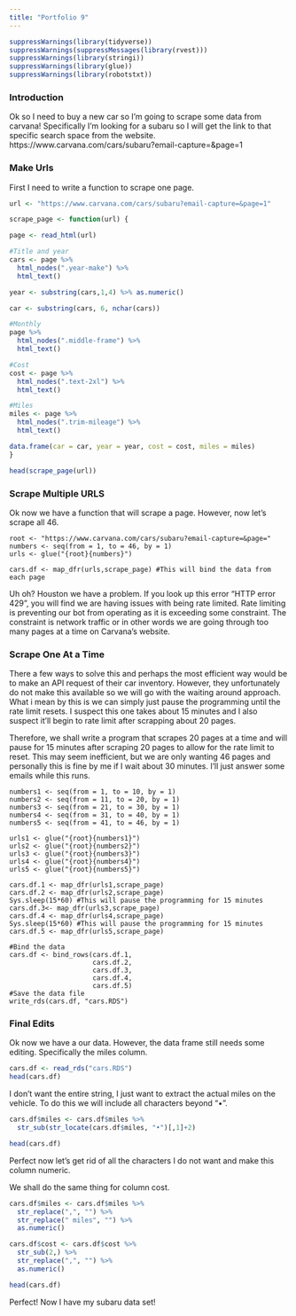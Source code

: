 ```yaml
---
title: "Portfolio 9"
---
```


```r
suppressWarnings(library(tidyverse))
suppressWarnings(suppressMessages(library(rvest)))
suppressWarnings(library(stringi))
suppressWarnings(library(glue))
suppressWarnings(library(robotstxt))
```

### Introduction

Ok so I need to buy a new car so I'm going to scrape some data from carvana! Specifically I'm looking for a subaru so I will get the link to that specific search space from the website. https://www.carvana.com/cars/subaru?email-capture=&page=1

### Make Urls

First I need to write a function to scrape one page.

```r
url <- "https://www.carvana.com/cars/subaru?email-capture=&page=1"

scrape_page <- function(url) {

page <- read_html(url)

#Title and year
cars <- page %>% 
  html_nodes(".year-make") %>% 
  html_text()

year <- substring(cars,1,4) %>% as.numeric()

car <- substring(cars, 6, nchar(cars))

#Monthly 
page %>% 
  html_nodes(".middle-frame") %>% 
  html_text()

#Cost 
cost <- page %>% 
  html_nodes(".text-2xl") %>% 
  html_text()

#Miles 
miles <- page %>% 
  html_nodes(".trim-mileage") %>% 
  html_text()

data.frame(car = car, year = year, cost = cost, miles = miles)
}

head(scrape_page(url))
```

### Scrape Multiple URLS

Ok now we have a function that will scrape a page. However, now let's scrape all 46.

```46
root <- "https://www.carvana.com/cars/subaru?email-capture=&page="
numbers <- seq(from = 1, to = 46, by = 1)
urls <- glue("{root}{numbers}")

cars.df <- map_dfr(urls,scrape_page) #This will bind the data from each page
```

Uh oh? Houston we have a problem. If you look up this error "HTTP error 429", you will find we are having issues with being rate limited. Rate limiting is preventing our bot from operating as it is exceeding some constraint. The constraint is network traffic or in other words we are going through too many pages at a time on Carvana's website.

### Scrape One At a Time

There a few ways to solve this and perhaps the most efficient way would be to make an API request of their car inventory. However, they unfortunately do not make this available so we will go with the waiting around approach. What i mean by this is we can simply just pause the programming until the rate limit resets. I suspect this one takes about 15 minutes and I also suspect it'll begin to rate limit after scrapping about 20 pages. 

Therefore, we shall write a program that scrapes 20 pages at a time and will pause for 15 minutes after scraping 20 pages to allow for the rate limit to reset. This may seem inefficient, but we are only wanting 46 pages and personally this is fine by me if I wait about 30 minutes. I'll just answer some emails while this runs.


```One
numbers1 <- seq(from = 1, to = 10, by = 1)
numbers2 <- seq(from = 11, to = 20, by = 1)
numbers3 <- seq(from = 21, to = 30, by = 1)
numbers4 <- seq(from = 31, to = 40, by = 1)
numbers5 <- seq(from = 41, to = 46, by = 1)

urls1 <- glue("{root}{numbers1}")
urls2 <- glue("{root}{numbers2}")
urls3 <- glue("{root}{numbers3}")
urls4 <- glue("{root}{numbers4}")
urls5 <- glue("{root}{numbers5}")

cars.df.1 <- map_dfr(urls1,scrape_page)
cars.df.2 <- map_dfr(urls2,scrape_page)
Sys.sleep(15*60) #This will pause the programming for 15 minutes
cars.df.3<- map_dfr(urls3,scrape_page)
cars.df.4 <- map_dfr(urls4,scrape_page)
Sys.sleep(15*60) #This will pause the programming for 15 minutes
cars.df.5 <- map_dfr(urls5,scrape_page)

#Bind the data 
cars.df <- bind_rows(cars.df.1, 
                     cars.df.2,
                     cars.df.3,
                     cars.df.4,
                     cars.df.5)
#Save the data file
write_rds(cars.df, "cars.RDS")
```

### Final Edits

Ok now we have a our data. However, the data frame still needs some editing. Specifically the miles column. 

```r
cars.df <- read_rds("cars.RDS")
head(cars.df)
```

I don't want the entire string, I just want to extract the actual miles on the vehicle. To do this we will include all characters beyond "•". 

```r
cars.df$miles <- cars.df$miles %>% 
  str_sub(str_locate(cars.df$miles, "•")[,1]+2)

head(cars.df)
```

Perfect now let's get rid of all the characters I do not want and make this column numeric.

We shall do the same thing for column cost.

```r
cars.df$miles <- cars.df$miles %>% 
  str_replace(",", "") %>% 
  str_replace(" miles", "") %>% 
  as.numeric()

cars.df$cost <- cars.df$cost %>% 
  str_sub(2,) %>% 
  str_replace(",", "") %>% 
  as.numeric()

head(cars.df)
```

Perfect! Now I have my subaru data set!